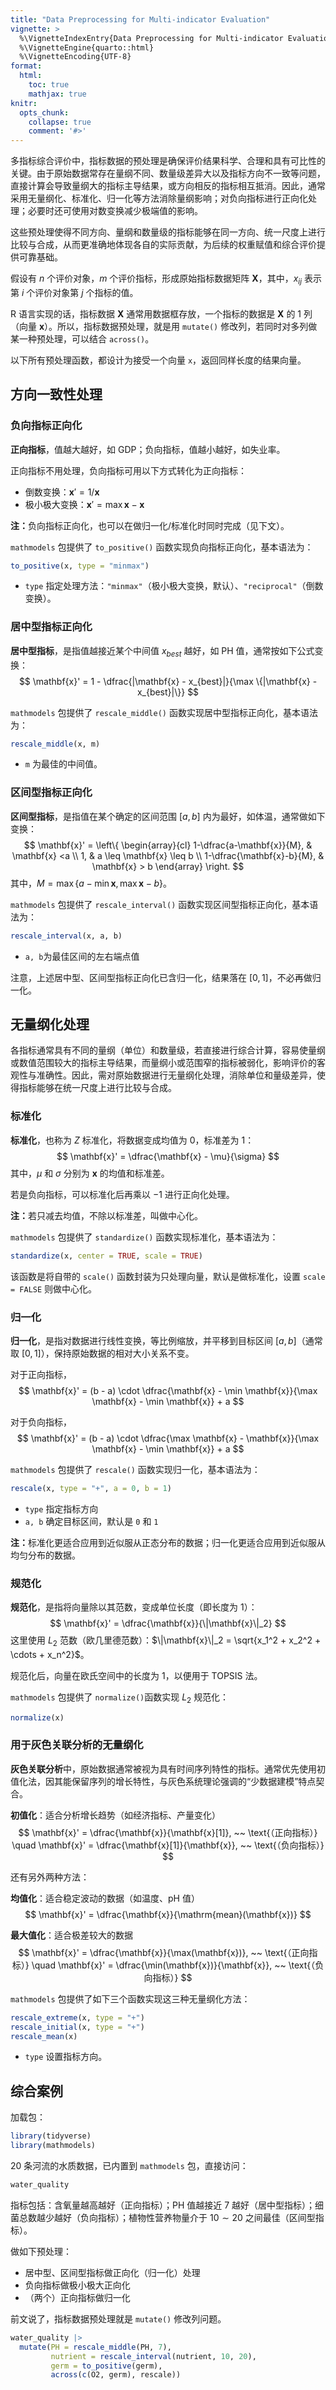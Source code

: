 ```yaml
---
title: "Data Preprocessing for Multi-indicator Evaluation"
vignette: >
  %\VignetteIndexEntry{Data Preprocessing for Multi-indicator Evaluation}
  %\VignetteEngine{quarto::html}
  %\VignetteEncoding{UTF-8}
format:
  html:
    toc: true
    mathjax: true
knitr:
  opts_chunk:
    collapse: true
    comment: '#>'
---
```


多指标综合评价中，指标数据的预处理是确保评价结果科学、合理和具有可比性的关键。由于原始数据常存在量纲不同、数量级差异大以及指标方向不一致等问题，直接计算会导致量纲大的指标主导结果，或方向相反的指标相互抵消。因此，通常采用无量纲化、标准化、归一化等方法消除量纲影响；对负向指标进行正向化处理；必要时还可使用对数变换减少极端值的影响。

这些预处理使得不同方向、量纲和数量级的指标能够在同一方向、统一尺度上进行比较与合成，从而更准确地体现各自的实际贡献，为后续的权重赋值和综合评价提供可靠基础。

假设有 $n$ 个评价对象，$m$ 个评价指标，形成原始指标数据矩阵 $\mathbf{X}$，其中，$x_{ij}$ 表示第 $i$ 个评价对象第 $j$ 个指标的值。

R 语言实现的话，指标数据 $\mathbf{X}$ 通常用数据框存放，一个指标的数据是 $\mathbf{X}$ 的 $1$ 列（向量 $\mathbf{x}$）。所以，指标数据预处理，就是用 `mutate()` 修改列，若同时对多列做某一种预处理，可以结合 `across()`。

以下所有预处理函数，都设计为接受一个向量 `x`，返回同样长度的结果向量。

## 方向一致性处理

### 负向指标正向化

**正向指标**，值越大越好，如 GDP；负向指标，值越小越好，如失业率。

正向指标不用处理，负向指标可用以下方式转化为正向指标：

- 倒数变换：$\mathbf{x}' = 1 / \mathbf{x}$ 
- 极小极大变换：$\mathbf{x}' = \max \mathbf{x} - \mathbf{x}$ 

**注：**负向指标正向化，也可以在做归一化/标准化时同时完成（见下文）。

`mathmodels` 包提供了 `to_positive()` 函数实现负向指标正向化，基本语法为：

```r
to_positive(x, type = "minmax")
```

- `type` 指定处理方法：`"minmax"`（极小极大变换，默认）、`"reciprocal"`（倒数变换）。

### 居中型指标正向化

**居中型指标**，是指值越接近某个中间值 $x_{best}$ 越好，如 PH 值，通常按如下公式变换：
$$
\mathbf{x}' = 1 - \dfrac{|\mathbf{x} - x_{best}|}{\max \{|\mathbf{x} - x_{best}|\}}
$$

`mathmodels` 包提供了 `rescale_middle()` 函数实现居中型指标正向化，基本语法为：

```r
rescale_middle(x, m)
```

- `m` 为最佳的中间值。

### 区间型指标正向化

**区间型指标**，是指值在某个确定的区间范围 $[a,b]$ 内为最好，如体温，通常做如下变换：
$$
\mathbf{x}' = \left\{ \begin{array}{cl} 1-\dfrac{a-\mathbf{x}}{M}, & \mathbf{x} <a \\ 1, & a \leq \mathbf{x} \leq b \\ 1-\dfrac{\mathbf{x}-b}{M}, & \mathbf{x} > b \end{array} \right.
$$
其中，$M = \max\{a - \min \mathbf{x}, \, \max \mathbf{x} - b \}$。

`mathmodels` 包提供了 `rescale_interval()` 函数实现区间型指标正向化，基本语法为：

```r
rescale_interval(x, a, b)
```

- `a, b`为最佳区间的左右端点值

注意，上述居中型、区间型指标正向化已含归一化，结果落在 $[0,1]$，不必再做归一化。

## 无量纲化处理

各指标通常具有不同的量纲（单位）和数量级，若直接进行综合计算，容易使量纲或数值范围较大的指标主导结果，而量纲小或范围窄的指标被弱化，影响评价的客观性与准确性。因此，需对原始数据进行无量纲化处理，消除单位和量级差异，使得指标能够在统一尺度上进行比较与合成。

### 标准化

**标准化**，也称为 $Z$ 标准化，将数据变成均值为 $0$，标准差为 $1$：
$$
\mathbf{x}' = \dfrac{\mathbf{x} - \mu}{\sigma}
$$
其中，$\mu$ 和 $\sigma$ 分别为 $\mathbf{x}$ 的均值和标准差。

若是负向指标，可以标准化后再乘以 $-1$ 进行正向化处理。

**注：**若只减去均值，不除以标准差，叫做中心化。

`mathmodels` 包提供了 `standardize()` 函数实现标准化，基本语法为：

```r
standardize(x, center = TRUE, scale = TRUE)
```

该函数是将自带的 `scale()` 函数封装为只处理向量，默认是做标准化，设置 `scale = FALSE` 则做中心化。

### 归一化

**归一化**，是指对数据进行线性变换，等比例缩放，并平移到目标区间 $[a,b]$（通常取 $[0,1]$），保持原始数据的相对大小关系不变。

对于正向指标，
$$
\mathbf{x}' = (b - a) \cdot \dfrac{\mathbf{x} - \min \mathbf{x}}{\max \mathbf{x} - \min \mathbf{x}} + a
$$

对于负向指标，
$$
\mathbf{x}' = (b - a) \cdot \dfrac{\max \mathbf{x} - \mathbf{x}}{\max \mathbf{x} - \min \mathbf{x}} + a
$$

`mathmodels` 包提供了 `rescale()` 函数实现归一化，基本语法为：

```r
rescale(x, type = "+", a = 0, b = 1)
```

- `type` 指定指标方向
- `a, b` 确定目标区间，默认是 `0` 和 `1`

**注：**标准化更适合应用到近似服从正态分布的数据；归一化更适合应用到近似服从均匀分布的数据。

### 规范化

**规范化**，是指将向量除以其范数，变成单位长度（即长度为 $1$）：
$$
\mathbf{x}' = \dfrac{\mathbf{x}}{\|\mathbf{x}\|_2}
$$
这里使用 $L_2$ 范数（欧几里德范数）：$\|\mathbf{x}\|_2 = \sqrt{x_1^2 + x_2^2 + \cdots + x_n^2}$。 

规范化后，向量在欧氏空间中的长度为 $1$，以便用于 TOPSIS 法。

`mathmodels` 包提供了 `normalize()`函数实现 $L_2$ 规范化：

```r
normalize(x)
```

### 用于灰色关联分析的无量纲化

**灰色关联分析**中，原始数据通常被视为具有时间序列特性的指标。通常优先使用初值化法，因其能保留序列的增长特性，与灰色系统理论强调的“少数据建模”特点契合。

**初值化**：适合分析增长趋势（如经济指标、产量变化）
$$
\mathbf{x}' = \dfrac{\mathbf{x}}{\mathbf{x}[1]}, ~~ \text{（正向指标）} \quad \mathbf{x}' = \dfrac{\mathbf{x}[1]}{\mathbf{x}}, ~~ \text{（负向指标）}
$$

还有另外两种方法：

**均值化**：适合稳定波动的数据（如温度、pH 值）
$$
\mathbf{x}' = \dfrac{\mathbf{x}}{\mathrm{mean}(\mathbf{x})}
$$

**最大值化**：适合极差较大的数据
$$
\mathbf{x}' = \dfrac{\mathbf{x}}{\max(\mathbf{x})}, ~~ \text{（正向指标）} \quad \mathbf{x}' = \dfrac{\min(\mathbf{x})}{\mathbf{x}}, ~~ \text{（负向指标）}
$$

`mathmodels` 包提供了如下三个函数实现这三种无量纲化方法：

```r
rescale_extreme(x, type = "+")
rescale_initial(x, type = "+")
rescale_mean(x)
```

- `type` 设置指标方向。

## 综合案例

加载包：

```r
library(tidyverse)
library(mathmodels)
```

$20$ 条河流的水质数据，已内置到 `mathmodels` 包，直接访问：

```r
water_quality
```

指标包括：含氧量越高越好（正向指标）；PH 值越接近 $7$ 越好（居中型指标）；细菌总数越少越好（负向指标）；植物性营养物量介于 $10 \sim 20$ 之间最佳（区间型指标）。

做如下预处理：

- 居中型、区间型指标做正向化（归一化）处理
- 负向指标做极小极大正向化
- （两个）正向指标做归一化

前文说了，指标数据预处理就是 `mutate()` 修改列问题。

```r
water_quality |> 
  mutate(PH = rescale_middle(PH, 7), 
         nutrient = rescale_interval(nutrient, 10, 20), 
         germ = to_positive(germ), 
         across(c(O2, germ), rescale))
```

